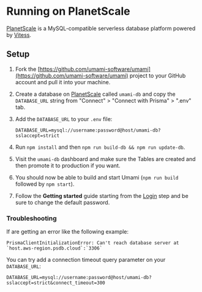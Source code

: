 # Running on PlanetScale

[PlanetScale](https://planetscale.com/) is a MySQL-compatible serverless database platform powered by [Vitess](https://vitess.io/).

## Setup

1. Fork the [https://github.com/umami-software/umami](https://github.com/umami-software/umami) project to your GitHub account and pull it into your machine.
2. Create a database on [PlanetScale](https://app.planetscale.com/) called `umami-db` and copy the `DATABASE_URL` string from "Connect" > "Connect with Prisma" > ".env" tab.
3. Add the `DATABASE_URL` to your `.env` file:

    ```properties
    DATABASE_URL=mysql://username:password@host/umami-db?sslaccept=strict
    ```

4. Run `npm install` and then `npm run build-db && npm run update-db`.
5. Visit the `umami-db` dashboard and make sure the Tables are created and then promote it to production if you want.
6. You should now be able to build and start Umami (`npm run build` followed by `npm start`).
7. Follow the **Getting started** guide starting from the [Login](/docs/login) step and be sure to change the default password.

### Troubleshooting

If are getting an error like the following example:

```text
PrismaClientInitializationError: Can't reach database server at `host.aws-region.psdb.cloud`:`3306`
```

You can try add a connection timeout query parameter on your `DATABASE_URL`:

```properties
DATABASE_URL=mysql://username:password@host/umami-db?sslaccept=strict&connect_timeout=300
```
